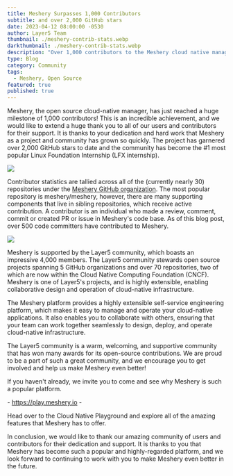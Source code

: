 ```yaml
---
title: Meshery Surpasses 1,000 Contributors
subtitle: and over 2,000 GitHub stars
date: 2023-04-12 08:00:00 -0530
author: Layer5 Team
thumbnail: ./meshery-contrib-stats.webp
darkthumbnail: ./meshery-contrib-stats.webp
description: "Over 1,000 contributors to the Meshery cloud native management project."
type: Blog
category: Community
tags:
  - Meshery, Open Source
featured: true
published: true
---
```






<BlogWrapper>

Meshery, the open source cloud-native manager, has just reached a huge milestone of 1,000 contributors! This is an incredible achievement, and we would like to extend a huge thank you to all of our users and contributors for their support. It is thanks to your dedication and hard work that Meshery as a project and community has grown so quickly. The project has garnered over 2,000 GitHub stars to date and the community has become the #1 most popular Linux Foundation Internship (LFX internship).

<img src={MesheryStats} className="image-right-no-shadow" /> 

Contributor statistics are tallied across all of the  (currently nearly 30) repositories under the [Meshery GitHub organization](https://github.com/meshery). The most popular repository is meshery/meshery, however, there are many supporting components that live in sibling repositories, which receive active contribution. A contributor is an individual who made a review, comment, commit or created PR or issue in Meshery's code base. As of this blog post, over 500 code committers have contributed to Meshery.


<img src={MesheryStars} className="image-left-no-shadow" /> 


Meshery is supported by the Layer5 community, which <Link to="/blog/community/building-amazing-open-source-tools-one-contributor-at-a-time">boasts an impressive 4,000 members</Link>. The Layer5 community stewards open source projects spanning 5 GitHub organizations and over 70 repositories, two of which are now within the Cloud Native Computing Foundation (CNCF). Meshery is one of Layer5's projects, and is highly extensible, enabling collaborative design and operation of cloud-native infrastructure.

The Meshery platform provides a highly extensible self-service engineering platform, which makes it easy to manage and operate your cloud-native applications. It also enables you to collaborate with others, ensuring that your team can work together seamlessly to design, deploy, and operate cloud-native infrastructure.

The Layer5 community is a warm, welcoming, and supportive community that has won many awards for its open-source contributions. We are proud to be a part of such a great community, and we encourage you to get involved and help us make Meshery even better!

<div className="tip" style={{fontSize: "1.15rem", textAlign: "center"}}>
  <p>If you haven't already, we invite you to come and see why Meshery is such a popular platform. </p>
  <p className="tip" style={{fontSize: "1.25rem", textAlign: "center"}}>
    - <a href="https://play.meshery.io">https://play.meshery.io</a> -
  </p>
  <p>
  Head over to the Cloud Native Playground and explore all of the amazing features that Meshery has to offer.
  </p>
</div>

In conclusion, we would like to thank our amazing community of users and contributors for their dedication and support. It is thanks to you that Meshery has become such a popular and highly-regarded platform, and we look forward to continuing to work with you to make Meshery even better in the future.

</BlogWrapper>